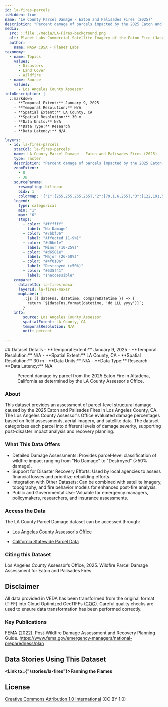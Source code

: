 ```yaml
---
id: la-fires-parcels
isHidden: true
name: 'LA County Parcel Damage - Eaton and Palisades Fires (2025)'
description: "Percent damage of parcels impacted by the 2025 Eaton and Palisades Fires, as determined by the LA County Assessor's Office."
media:
  src: ::file ./media/LA-Fires-background.png
  alt: Planet Labs Commercial Satellite Imagery of the Eaton Fire (January 9, 2025).
  author:
    name: NASA CDSA - Planet Labs
taxonomy:
  - name: Topics
    values:
      - Disasters
      - Land Cover
      - Wildfire
  - name: Source
    values:
      - Los Angeles County Assessor
infoDescription: |
  ::markdown
    - **Temporal Extent:** January 9, 2025
    - **Temporal Resolution:** N/A
    - **Spatial Extent:** LA County, CA
    - **Spatial Resolution:** 30 m
    - **Data Units:** N/A
    - **Data Type:** Research
    - **Data Latency:** N/A

layers:
  - id: la-fires-parcels
    stacCol: la-fires-parcels
    name: LA County Parcel Damage - Eaton and Palisades Fires (2025)
    type: raster
    description: "Percent damage of parcels impacted by the 2025 Eaton and Palisades Fires, as determined by the LA County Assessor's Office."
    zoomExtent:
      - 0
      - 20
    sourceParams:
      resampling: bilinear
      bidx: 1
      colormap: '{"1":[255,255,255,255],"2":[79,1,6,255],"3":[122,191,54,255],"4":[214,88,30,255],"5":[214,190,30,255],"6":[99,95,65,255]}'
    legend:
      type: categorical
      min: "1"
      max: "6"
      stops:
        - color: "#ffffff"
          label: "No Damage"
        - color: "#7bbf36"
          label: "Affected (1-9%)"
        - color: "#d6bd1e"
          label: "Minor (10-25%)" 
        - color: "#d6581e"
          label: "Major (26-50%)" 
        - color: "#4f0106"
          label: "Destroyed (>50%)"
        - color: "#635f41"
          label: "Inaccessible" 
    compare:
      datasetId: la-fires-maxar
      layerId: la-fires-maxar
      mapLabel: |
        ::js ({ dateFns, datetime, compareDatetime }) => {
          return `${dateFns.format(datetime, 'dd LLL yyyy')}`;        
        }
    info:
        source: Los Angeles County Assessor
        spatialExtent: LA County, CA
        temporalResolution: N/A
        unit: percent

---
```


<Block>
  <Prose>
  ## Dataset Details
    - **Temporal Extent:** January 9, 2025
    - **Temporal Resolution:** N/A
    - **Spatial Extent:** LA County, CA
    - **Spatial Resolution:** 30 m
    - **Data Units:** N/A
    - **Data Type:** Research
    - **Data Latency:** N/A
  </Prose>
<Figure>
  <Map
    datasetId='la-fires-parcels'
    layerId='la-fires-parcels'
    dateTime='2025-01-09'
    zoom={12.75}
    center={[-118.1341, 34.1925]}
  />
  <Caption
    attrAuthor='NASA'
    attrUrl='https://nasa.gov/'
  >
    Percent damage by parcel from the 2025 Eaton Fire in Altadena, California as determined by the LA County Assessor's Office.
  </Caption>
</Figure>
</Block>

<Block>
  <Prose>

  ### About

  This dataset provides an assessment of parcel-level structural damage caused by the 2025 Eaton and Palisades Fires in Los Angeles County, CA. The Los Angeles County Assessor's Office evaluated damage percentages based on field assessments, aerial imagery, and satellite data. The dataset categorizes each parcel into different levels of damage severity, supporting post-disaster impact analysis and recovery planning.
  
  </Prose>
</Block>

<Block>
  
  <Prose>

  ### What This Data Offers

  * Detailed Damage Assessments: Provides parcel-level classification of wildfire impact ranging from "No Damage" to "Destroyed" (>50% damage).
  * Support for Disaster Recovery Efforts: Used by local agencies to assess financial losses and prioritize rebuilding efforts.
  * Integration with Other Datasets: Can be combined with satellite imagery, topography, and fire behavior models for enhanced post-fire analysis.
  * Public and Governmental Use: Valuable for emergency managers, policymakers, researchers, and insurance assessments.
  </Prose>
</Block>

<Block>
  <Prose>
  
  ### Access the Data

  The LA County Parcel Damage dataset can be accessed through:

  * [Los Angeles County Assessor's Office](https://assessor.lacounty.gov/)

  * [California Statewide Parcel Data](https://gis.data.ca.gov/)

  </Prose>
</Block>

<Block>
  <Prose>
    
  ### Citing this Dataset

  Los Angeles County Assessor’s Office, 2025. Wildfire Parcel Damage Assessment for Eaton and Palisades Fires.

  </Prose>
</Block>

<Block>
  <Prose>
  
  ## Disclaimer

  All data provided in VEDA has been transformed from the original format (TIFF) into Cloud Optimized GeoTIFFs ([COG](https://www.cogeo.org)). Careful quality checks are used to ensure data transformation has been performed correctly.  
  
  </Prose>
</Block>

<Block>
  <Prose>

  ### Key Publications
  
  FEMA (2022). Post-Wildfire Damage Assessment and Recovery Planning Guide. https://www.fema.gov/emergency-managers/national-preparedness/plan
  
  </Prose>
</Block>

<Block>
  <Prose>
  
  ## Data Stories Using This Dataset
  
  **<Link to={"/stories/la-fires"}>Fanning the Flames</Link>**

  </Prose>
</Block>

<Block>
  <Prose>
  
  ## License
  
  [Creative Commons Attribution 1.0 International](https://creativecommons.org/publicdomain/zero/1.0/legalcode) (CC BY 1.0)

  </Prose>
</Block>

